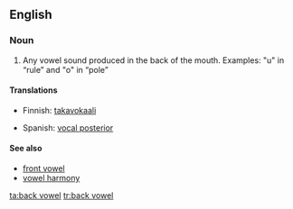 {{wikipedia}}
==English==

===Noun===
{{en-noun|sg=[[back]] [[vowel]]}}

# {{phonetics}} Any vowel sound produced in the back of the mouth. Examples: "u" in “rule” and "o" in “pole”

====Translations====
{{trans-top|Any vowel sound produced in the back of the mouth}}
*Finnish: [[takavokaali]]
{{trans-mid}}
*Spanish: [[vocal posterior]] {{m}}
{{trans-bottom}}

====See also====
*[[front vowel]]
*[[vowel harmony]]

[[ta:back vowel]]
[[tr:back vowel]]